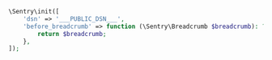<SignInNote />

```php
\Sentry\init([
    'dsn' => '___PUBLIC_DSN___',
    'before_breadcrumb' => function (\Sentry\Breadcrumb $breadcrumb): ?\Sentry\Breadcrumb {
        return $breadcrumb;
    },
]);
```
